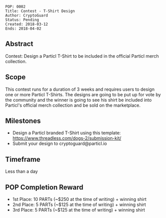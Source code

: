 <pre>
POP: 0002
Title: Contest - T-Shirt Design 
Author: CryptoGuard
Status: Pending
Created: 2018-03-12
Ends: 2018-04-02
</pre>

==Abstract==
Contest: Design a Particl T-Shirt to be included in the official Particl merch collection. 

==Scope==
This contest runs for a duration of 3 weeks and requires users to design one or more Particl T-Shirts. The designs are going to be put up for vote by the community and the winner is going to see his shirt be included into Particl's official merch collection and be sold on the marketplace.

==Milestones==
* Design a Particl branded T-Shirt using this template: https://www.threadless.com/dogs-2/submission-kit/
* Submit your design to cryptoguard@particl.io

==Timeframe==
Less than a day

==POP Completion Reward==
* 1st Place: 10 PARTs (~$250 at the time of writing) + winning shirt
* 2nd Place: 5 PARTs (~$125 at the time of writing) + winning shirt
* 3rd Place: 5 PARTs (~$125 at the time of writing) + winning shirt
